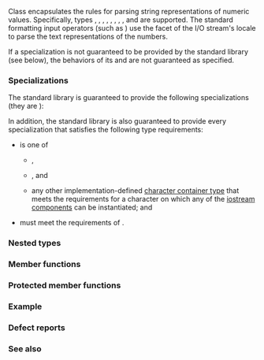 {{cpp/title|num_get}}
{{cpp/locale/num_get/navbar}}
{{ddcl|header=locale|1=
template&lt; 
    class CharT,
    class InputIt = std::istreambuf_iterator&lt;CharT&gt;
&gt; class num_get;
}}

Class {{tt|std::num_get}} encapsulates the rules for parsing string representations of numeric values. Specifically, types {{c/core|bool}}, {{c/core|unsigned short}}, {{c/core|unsigned int}}, {{c/core|long}}, {{c/core|unsigned long}}{{rev inl|since=c++11|, {{c/core|long long}}, {{c/core|unsigned long long}}}}, {{c/core|float}}, {{c/core|double}}, {{c/core|long double}}, and {{c/core|void*}} are supported. The standard formatting input operators (such as {{c|cin &gt;&gt; n;}}) use the {{tt|std::num_get}} facet of the I/O stream's locale to parse the text representations of the numbers.

{{inheritance diagram/std-num_get}}

If a {{tt|std::num_get}} specialization is not guaranteed to be provided by the standard library (see below), the behaviors of its {{lc|get()}} and {{lc|do_get()}} are not guaranteed as specified.

===Specializations===
The standard library is guaranteed to provide the following specializations (they are {{rlp|locale|required to be implemented by any locale object}}):
{{dsc begin}}
{{dsc header|locale}}
{{dsc|{{c/core|std::num_get&lt;char&gt;}}|creates narrow string parsing of numbers}}
{{dsc|{{c/core|std::num_get&lt;wchar_t&gt;}}|creates wide string parsing of numbers}}
{{dsc end}}

In addition, the standard library is also guaranteed to provide every specialization that satisfies the following type requirements:
* {{tt|CharT}} is one of
** {{c/core|char}},
** {{c/core|wchar_t}}, and
** any other implementation-defined [[cpp/string|character container type]] that meets the requirements for a character on which any of the [[cpp/io|iostream components]] can be instantiated; and
* {{tt|InputIt}} must meet the requirements of {{named req|InputIterator}}.

===Nested types===
{{dsc begin}}
{{dsc hitem|Type|Definition}}
{{dsc|{{tt|char_type}}|{{tt|CharT}}}}
{{dsc|{{tt|iter_type}}|{{tt|InputIt}}}}
{{dsc end}}

{{cpp/locale/facet data members}}

===Member functions===
{{dsc begin}}
{{dsc mem ctor|cpp/locale/num_get/num_get|constructs a new {{tt|num_get}} facet}}
{{dsc mem fun|cpp/locale/num_get/get|invokes {{tt|do_get}}}}
{{dsc end}}

===Protected member functions===
{{dsc begin}}
{{dsc prot mem dtor|cpp/locale/num_get/~num_get|destructs a {{tt|num_get}} facet}}
{{dsc prot mem vfun|cpp/locale/num_get/get|title=do_get|parses a number from an input stream}}
{{dsc end}}

===Example===
{{example
|code=
#include &lt;iostream&gt;
#include &lt;iterator&gt;
#include &lt;locale&gt;
#include &lt;sstream&gt;
#include &lt;string&gt;

int main()
{
    std::string de_double = "1.234.567,89";
    std::string us_double = "1,234,567.89";
    
    // parse using streams
    std::istringstream de_in(de_double);
    de_in.imbue(std::locale("de_DE.UTF-8"));
    double f1;
    de_in &gt;&gt; f1;
    
    std::istringstream us_in(de_double);
    us_in.imbue(std::locale("en_US.UTF-8"));
    double f2;
    us_in &gt;&gt; f2;
    
    std::cout &lt;&lt; "Parsing " &lt;&lt; de_double &lt;&lt; " as double gives " &lt;&lt; std::fixed
              &lt;&lt; f1 &lt;&lt; " in de_DE locale and " &lt;&lt; f2 &lt;&lt; " in en_US\n";
    
    // use the facet directly
    std::istringstream s3(us_double);
    s3.imbue(std::locale("en_US.UTF-8"));
    
    auto&amp; f = std::use_facet&lt;std::num_get&lt;char&gt;&gt;(s3.getloc());
    std::istreambuf_iterator&lt;char&gt; beg(s3), end;
    double f3;
    std::ios::iostate err;
    f.get(beg, end, s3, err, f3);
    
    std::cout &lt;&lt; "parsing " &lt;&lt; us_double
              &lt;&lt; " as double using raw en_US facet gives " &lt;&lt; f3 &lt;&lt; '\n';
}
|output=
Parsing 1.234.567,89 as double gives 1234567.890000 in de_DE locale and 1.234000 in en_US
parsing 1,234,567.89 as double using raw en_US facet gives 1234567.890000
}}

===Defect reports===
{{dr list begin}}
{{dr list item|wg=lwg|dr=427|std=C++98|before={{tt|num_get}} was guaranteed to accept any {{tt|CharT}} that&lt;br&gt;meets the requirements for a character on which&lt;br&gt;any of the iostream components can be instantiated|after=only guarantees to accept {{c/core|char}},&lt;br&gt;{{c/core|wchar_t}} and other implementation-&lt;br&gt;defined character types}}
{{dr list item|wg=lwg|dr=2392|std=C++98|before=only character type {{tt|CharT}} could be&lt;br&gt;guaranteed to be accepted by {{tt|num_get}}|after=can guarantee to accept implementation-&lt;br&gt;defined character container types}}
{{dr list end}}

===See also===
{{dsc begin}}
{{dsc inc|cpp/locale/dsc numpunct}}
{{dsc inc|cpp/locale/dsc num_put}}
{{dsc inc|cpp/io/basic_istream/dsc operator_gtgt}}
{{dsc end}}

{{langlinks|de|es|fr|it|ja|pt|ru|zh}}